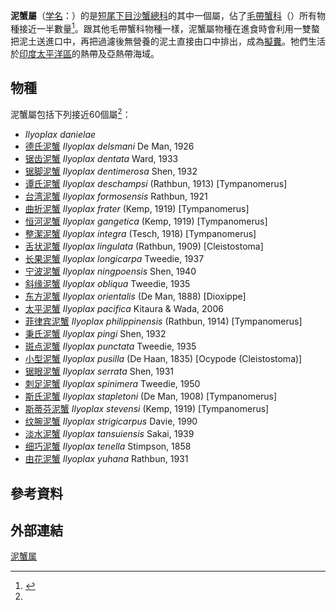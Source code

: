 {{Automatic taxobox
| taxon = Ilyoplax
| authority = Stimpson, 1858
}}

'''泥蟹屬'''（[[学名|学名]]：{{lang|la|'''''Ilyoplax'''''}}）的是[[短尾下目|短尾下目]][[沙蟹總科|沙蟹總科]]的其中一個屬，佔了[[毛帶蟹科|毛帶蟹科]]（{{lang|la|'''Dotillidae'''}}）所有物種接近一半數量<ref name="Grave">{{cite journal |journal=[[Raffles_Bulletin_of_Zoology|Raffles Bulletin of Zoology]] |year=2009 |volume=Suppl. 21 |pages=1–109 |title=A classification of living and fossil genera of decapod crustaceans |author=Sammy De Grave, N. Dean Pentcheff, Shane T. Ahyong ''et al.'' |url=http://rmbr.nus.edu.sg/rbz/biblio/s21/s21rbz1-109.pdf |format=[[PDF|PDF]] |access-date=2014-05-23 |archive-date=2011-06-06 |archive-url=https://web.archive.org/web/20110606064728/http://rmbr.nus.edu.sg/rbz/biblio/s21/s21rbz1-109.pdf |dead-url=yes }}</ref>。跟其他毛帶蟹科物種一樣，泥蟹屬物種在進食時會利用一雙螯把泥土送進口中，再把過濾後無營養的泥土直接由口中排出，成為[[擬糞|擬糞]]。牠們生活於[[印度太平洋區|印度太平洋區]]的熱帶及亞熱帶海域。

==物種==
泥蟹屬包括下列接近60個屬<ref name="Grave"/>：
* ''Ilyoplax danielae''
* [[德氏泥蟹|德氏泥蟹]] ''Ilyoplax delsmani'' De Man, 1926
* [[锯齿泥蟹|锯齿泥蟹]] ''Ilyoplax dentata'' Ward, 1933
* [[锯脚泥蟹|锯脚泥蟹]] ''Ilyoplax dentimerosa'' Shen, 1932
* [[谭氏泥蟹|谭氏泥蟹]] ''Ilyoplax deschampsi'' (Rathbun, 1913) [Tympanomerus]
* [[台湾泥蟹|台湾泥蟹]] ''Ilyoplax formosensis'' Rathbun, 1921
* [[曲折泥蟹|曲折泥蟹]] ''Ilyoplax frater'' (Kemp, 1919) [Tympanomerus]
* [[恒河泥蟹|恒河泥蟹]] ''Ilyoplax gangetica'' (Kemp, 1919) [Tympanomerus]
* [[整潔泥蟹|整潔泥蟹]] ''Ilyoplax integra'' (Tesch, 1918) [Tympanomerus]
* [[舌状泥蟹|舌状泥蟹]] ''Ilyoplax lingulata'' (Rathbun, 1909) [Cleistostoma]
* [[长果泥蟹|长果泥蟹]] ''Ilyoplax longicarpa'' Tweedie, 1937
* [[宁波泥蟹|宁波泥蟹]] ''Ilyoplax ningpoensis'' Shen, 1940
* [[斜缘泥蟹|斜缘泥蟹]] ''Ilyoplax obliqua'' Tweedie, 1935
* [[东方泥蟹|东方泥蟹]] ''Ilyoplax orientalis'' (De Man, 1888) [Dioxippe]
* [[太平泥蟹|太平泥蟹]] ''Ilyoplax pacifica'' Kitaura & Wada, 2006
* [[菲律宾泥蟹|菲律宾泥蟹]] ''Ilyoplax philippinensis'' (Rathbun, 1914) [Tympanomerus]
* [[秉氏泥蟹|秉氏泥蟹]] ''Ilyoplax pingi'' Shen, 1932
* [[斑点泥蟹|斑点泥蟹]] ''Ilyoplax punctata'' Tweedie, 1935
* [[小型泥蟹|小型泥蟹]] ''Ilyoplax pusilla'' (De Haan, 1835) [Ocypode (Cleistostoma)]
* [[锯眼泥蟹|锯眼泥蟹]] ''Ilyoplax serrata'' Shen, 1931
* [[刺足泥蟹|刺足泥蟹]] ''Ilyoplax spinimera'' Tweedie, 1950
* [[斯氏泥蟹|斯氏泥蟹]] ''Ilyoplax stapletoni'' (De Man, 1908) [Tympanomerus]
* [[斯蒂芬泥蟹|斯蒂芬泥蟹]] ''Ilyoplax stevensi'' (Kemp, 1919) [Tympanomerus]
* [[纹腕泥蟹|纹腕泥蟹]] ''Ilyoplax strigicarpus'' Davie, 1990
* [[淡水泥蟹|淡水泥蟹]] ''Ilyoplax tansuiensis'' Sakai, 1939
* [[细巧泥蟹|细巧泥蟹]] ''Ilyoplax tenella'' Stimpson, 1858
* [[由花泥蟹|由花泥蟹]] ''Ilyoplax yuhana'' Rathbun, 1931

== 參考資料 ==
{{reflist}}

== 外部連結 ==
{{commons category|Ilyoplax}}
{{Taxonbar|from=Q18232607}}

[[Category:泥蟹属|]]


{{螃蟹小作品}}